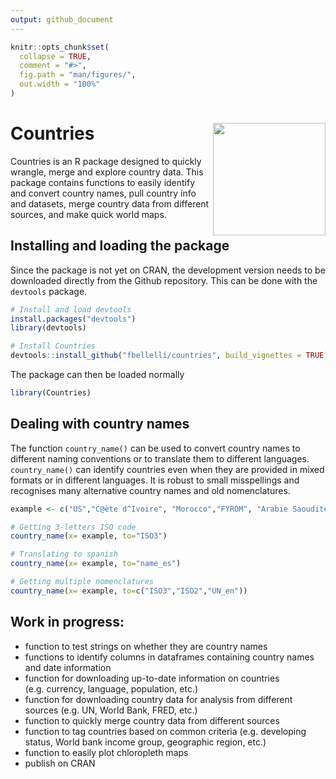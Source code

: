 ```yaml
---
output: github_document
---
```


<!-- README.md is generated from README.Rmd. Please edit that file -->

```r
knitr::opts_chunk$set(
  collapse = TRUE,
  comment = "#>",
  fig.path = "man/figures/",
  out.width = "100%"
)
```

# Countries <img src='man/figures/hexagon_sticker.png' align="right" height="180" />

<!-- badges: start -->
<!-- badges: end -->

Countries is an R package designed to quickly wrangle, merge and explore country data. This package contains functions to easily identify and convert country names, pull country info and datasets, merge country data from different sources, and make quick world maps.

## Installing and loading the package

Since the package is not yet on CRAN, the development version needs to be downloaded directly from the Github repository. This can be done with the `devtools` package.

```r
# Install and load devtools
install.packages("devtools")
library(devtools)

# Install Countries
devtools::install_github("fbellelli/countries", build_vignettes = TRUE)
```

The package can then be loaded normally

```r
library(Countries)
```


## Dealing with country names

The function `country_name()` can be used to convert country names to different naming conventions or to translate them to different languages. `country_name()` can identify countries even when they are provided in mixed formats or in different languages. It is robust to small misspellings and recognises many alternative country names and old nomenclatures.  

```r
example <- c("US","C@ète d^Ivoire", "Morocco","FYROM", "Arabie Saoudite")

# Getting 3-letters ISO code
country_name(x= example, to="ISO3")

# Translating to spanish
country_name(x= example, to="name_es")

# Getting multiple nomenclatures
country_name(x= example, to=c("ISO3","ISO2","UN_en"))
```


## Work in progress:

* function to test strings on whether they are country names
* functions to identify columns in dataframes containing country names and date information
* function for downloading up-to-date information on countries (e.g. currency, language, population, etc.)
* function for downloading country data for analysis from different sources (e.g. UN, World Bank, FRED, etc.)
* function to quickly merge country data from different sources
* function to tag countries based on common criteria (e.g. developing status, World bank income group, geographic region, etc.) 
* function to easily plot chloropleth maps
* publish on CRAN
